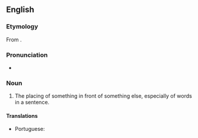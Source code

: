 ==English==

===Etymology===
From {{etyl|la|en}} {{m|la|anteponere}}.

===Pronunciation===
* {{IPA|en|/æntɪpəˈzɪʃən/}}

===Noun===
{{en-noun}}

# {{lb|en|rare}} The placing of something in front of something else, especially of words in a sentence.

====Translations====
{{trans-top|the placing of something in front of something else}}
* Portuguese: {{t|pt|anteposição|f}}
{{trans-mid}}
{{trans-bottom}}